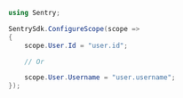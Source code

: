 ```csharp
using Sentry;

SentrySdk.ConfigureScope(scope =>
{
    scope.User.Id = "user.id";

    // Or

    scope.User.Username = "user.username";
});

```
